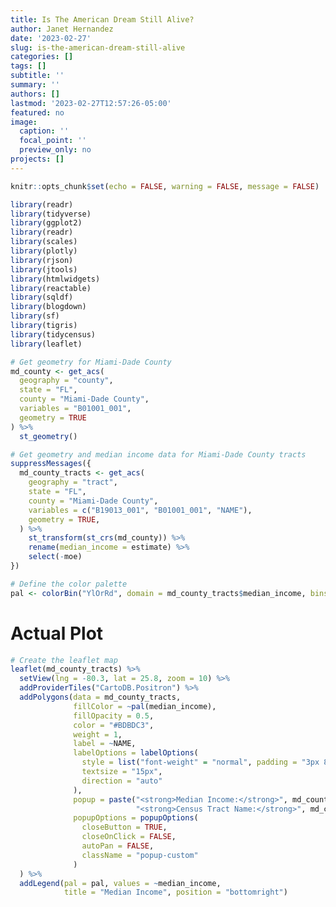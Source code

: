 ```yaml
---
title: Is The American Dream Still Alive?
author: Janet Hernandez
date: '2023-02-27'
slug: is-the-american-dream-still-alive
categories: []
tags: []
subtitle: ''
summary: ''
authors: []
lastmod: '2023-02-27T12:57:26-05:00'
featured: no
image:
  caption: ''
  focal_point: ''
  preview_only: no
projects: []
---
```


```r
knitr::opts_chunk$set(echo = FALSE, warning = FALSE, message = FALSE)
```

```r
library(readr)
library(tidyverse)
library(ggplot2)
library(readr)
library(scales)
library(plotly)
library(rjson)
library(jtools)
library(htmlwidgets)
library(reactable)
library(sqldf)
library(blogdown)
library(sf)
library(tigris)
library(tidycensus)
library(leaflet)

```


```r
# Get geometry for Miami-Dade County
md_county <- get_acs(
  geography = "county", 
  state = "FL", 
  county = "Miami-Dade County", 
  variables = "B01001_001",
  geometry = TRUE
) %>% 
  st_geometry()
```

```r
# Get geometry and median income data for Miami-Dade County tracts
suppressMessages({
  md_county_tracts <- get_acs(
    geography = "tract",
    state = "FL",
    county = "Miami-Dade County",
    variables = c("B19013_001", "B01001_001", "NAME"),
    geometry = TRUE,
  ) %>%
    st_transform(st_crs(md_county)) %>%
    rename(median_income = estimate) %>%
    select(-moe)
})

# Define the color palette
pal <- colorBin("YlOrRd", domain = md_county_tracts$median_income, bins = 15)
```

# Actual Plot 

```r
# Create the leaflet map
leaflet(md_county_tracts) %>%
  setView(lng = -80.3, lat = 25.8, zoom = 10) %>%
  addProviderTiles("CartoDB.Positron") %>%
  addPolygons(data = md_county_tracts, 
              fillColor = ~pal(median_income),
              fillOpacity = 0.5,
              color = "#BDBDC3",
              weight = 1,
              label = ~NAME,
              labelOptions = labelOptions(
                style = list("font-weight" = "normal", padding = "3px 8px"),
                textsize = "15px",
                direction = "auto"
              ),
              popup = paste("<strong>Median Income:</strong>", md_county_tracts$median_income, "<br>",
                            "<strong>Census Tract Name:</strong>", md_county_tracts$NAME),
              popupOptions = popupOptions(
                closeButton = TRUE,
                closeOnClick = FALSE,
                autoPan = FALSE,
                className = "popup-custom"
              )
  ) %>%
  addLegend(pal = pal, values = ~median_income, 
            title = "Median Income", position = "bottomright")
```


